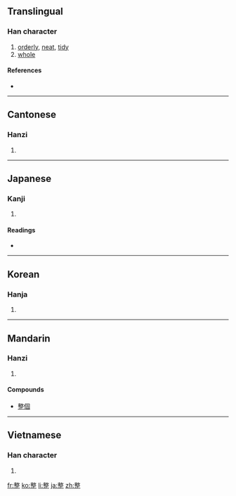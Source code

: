 ==Translingual==

===Han character===
{{Han char|rn=66|rad=攴|as=11|sn=15|four=5810<sub>1</sub>|canj=木大一卜一 (DKMYM)|ids=⿱敕正}}

# [[orderly]], [[neat]], [[tidy]]
# [[whole]]

====References====
* {{Han ref|kx=0475.321|dkj=13394|hdz=21477.080|uh=6574|ud=25972|bh=BEE3|bd=48867}}

----

==Cantonese==

===Hanzi===
{{yue-hanzi|jyut=|y=jing2}}

# {{defn|Cantonese|sort=攴11}}

----

==Japanese==

===Kanji===
{{ja-kanji|grade=3|rs=攴11}}

# {{defn|Japanese|sort=攴11}}

====Readings====
* {{ja-readings|on=[[せい]] (sei)|kun=[[ととのえる]] (totonoeru), [[ととのう]] (totonou)}}

----

==Korean==

===Hanja===
{{ko-hanja|hangeul=정|eumhun=가지런할|rv=jeong|mr=chŏng|y=ceng}}

# {{defn|Korean|sort=攴11}}

----

==Mandarin==

===Hanzi===
{{cmn-hanzi|pin=[[zhěng]] ([[zheng3]])|wg=cheng<sup>3</sup>}}

# {{defn|Mandarin|sort=攴11}}

====Compounds====
* [[整個]]

----

==Vietnamese==

===Han character===
{{vi-hantu|[[chỉnh]], [[chệnh]], [[chểnh]], [[xiềng]]|rs=攴11}}

# {{defn|Vietnamese|sort=攴11}}

[[fr:整]]
[[ko:整]]
[[li:整]]
[[ja:整]]
[[zh:整]]